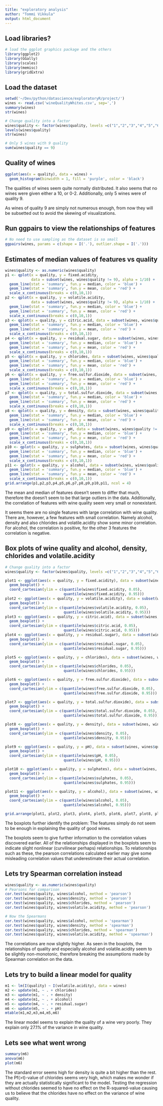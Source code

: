 ```yaml
---
title: "exploratory analysis"
author: "Tommi Vikkula"
output: html_document
---
```


## Load libraries?
```r
# load the ggplot graphics package and the others
library(ggplot2)
library(GGally)
library(scales)
library(memisc)
library(gridExtra)
```

## Load the dataset
```r
setwd('~/Dev/python/datascience/exploratoryR/project/')
wines <- read.csv('wineQualityWhites.csv', sep=',')
summary(wines)
str(wines)

# Change quality into a factor
wines$quality <- factor(wines$quality, levels =c("1","2","3","4","5","6","7","8","9","10"))
levels(wines$quality)
str(wines)

# Only 5 wines with 9 quality
sum(wines$quality == 9)

```

## Quality of wines
```r
ggplot(aes(x = quality), data = wines) +
  geom_histogram(binwidth = 1, fill = 'purple', color = 'black')
```

The qualities of wines seem quite normally distributed. It also seems that no wines were given either a 10, or 0-2. Additionally, only 5 wines were of quality 9.

As wines of quality 9 are simply not numerous enough, from now they will be subsetted out to avoid the skewing of visualizations.

## Run ggpairs to view the relationships of features
```r
# No need to use sampling as the dataset is so small
ggpairs(wines, params = c(shape = I('.'), outlier.shape = I('.')))
```


## Estimates of median values of features vs quality
```r
wines$quality <- as.numeric(wines$quality)
p1 <- qplot(x = quality, y = fixed.acidity,
            data = subset(wines, wines$quality != 9), alpha = 1/10) +
  geom_line(stat = 'summary', fun.y = median, color = 'blue') +
  geom_line(stat = 'summary', fun.y = mean, color = 'red') +
  scale_x_continuous(breaks = c(0,10,1))
p2 <- qplot(x = quality, y = volatile.acidity,
            data = subset(wines, wines$quality != 9), alpha = 1/10) +
  geom_line(stat = 'summary', fun.y = median, color = 'blue') +
  geom_line(stat = 'summary', fun.y = mean, color = 'red') +
  scale_x_continuous(breaks = c(0,10,1))
p3 <- qplot(x = quality, y = citric.acid, data = subset(wines, wines$quality != 9), alpha = 1/10) +
  geom_line(stat = 'summary', fun.y = median, color = 'blue') +
  geom_line(stat = 'summary', fun.y = mean, color = 'red') +
  scale_x_continuous(breaks = c(0,10,1))
p4 <- qplot(x = quality, y = residual.sugar, data = subset(wines, wines$quality != 9), alpha = 1/10) +
  geom_line(stat = 'summary', fun.y = median, color = 'blue') +
  geom_line(stat = 'summary', fun.y = mean, color = 'red') +
  scale_x_continuous(breaks = c(0,10,1))
p5 <- qplot(x = quality, y = chlorides, data = subset(wines, wines$quality != 9), alpha = 1/10) +
  geom_line(stat = 'summary', fun.y = median, color = 'blue') +
  geom_line(stat = 'summary', fun.y = mean, color = 'red') +
  scale_x_continuous(breaks = c(0,10,1))
p6 <- qplot(x = quality, y = free.sulfur.dioxide, data = subset(wines, wines$quality != 9), alpha = 1/10) +
  geom_line(stat = 'summary', fun.y = median, color = 'blue') +
  geom_line(stat = 'summary', fun.y = mean, color = 'red') +
  scale_x_continuous(breaks = c(0,10,1))
p7 <- qplot(x = quality, y = total.sulfur.dioxide, data = subset(wines, wines$quality != 9), alpha = 1/10) +
  geom_line(stat = 'summary', fun.y = median, color = 'blue') +
  geom_line(stat = 'summary', fun.y = mean, color = 'red') +
  scale_x_continuous(breaks = c(0,10,1))
p8 <- qplot(x = quality, y = density, data = subset(wines, wines$quality != 9), alpha = 1/10) +
  geom_line(stat = 'summary', fun.y = median, color = 'blue') +
  geom_line(stat = 'summary', fun.y = mean, color = 'red') +
  scale_x_continuous(breaks = c(0,10,1))
p9 <- qplot(x = quality, y = pH, data = subset(wines, wines$quality != 9), alpha = 1/10) +
  geom_line(stat = 'summary', fun.y = median, color = 'blue') +
  geom_line(stat = 'summary', fun.y = mean, color = 'red') +
  scale_x_continuous(breaks = c(0,10,1))
p10 <- qplot(x = quality, y = sulphates, data = subset(wines, wines$quality != 9), alpha = 1/10) +
  geom_line(stat = 'summary', fun.y = median, color = 'blue') +
  geom_line(stat = 'summary', fun.y = mean, color = 'red') +
  scale_x_continuous(breaks = c(0,10,1))
p11 <- qplot(x = quality, y = alcohol, data = subset(wines, wines$quality != 9), alpha = 1/10) +
  geom_line(stat = 'summary', fun.y = median, color = 'blue') +
  geom_line(stat = 'summary', fun.y = mean, color = 'red') +
  scale_x_continuous(breaks = c(0,10,1))
grid.arrange(p1,p2,p3,p4,p5,p6,p7,p8,p9,p10,p11, ncol = 4)
```

The mean and median of features doesn't seem to differ that much, therefore the doesn't seem to be that large outliers in the data. Additionally, the correlation of features with wine quality seem very small or nonexistant.

It seems there are no single features with large correlation with wine quality. There are, however, a few features with small correlation. Namely alcohol, density and also chlorides and volatile.acidity show some minor correlation. For alcohol, the correlation is positive, for the other 3 features the correlation is negative.

## Box plots of wine quality and alcohol, density, chlorides and volatile.acidity
```r
# Change quality into a factor
wines$quality <- factor(wines$quality, levels =c("1","2","3","4","5","6","7","8","9","10"))

plot1 <- ggplot(aes(x = quality, y = fixed.acidity), data = subset(wines, wines$quality != 9)) +
  geom_boxplot() +
  coord_cartesian(ylim = c(quantile(wines$fixed.acidity, 0.05), 
                           quantile(wines$fixed.acidity, 0.95)))
plot2 <- ggplot(aes(x = quality, y = volatile.acidity), data = subset(wines, wines$quality != 9)) +
  geom_boxplot() +
  coord_cartesian(ylim = c(quantile(wines$volatile.acidity, 0.05), 
                           quantile(wines$volatile.acidity, 0.95)))
plot3 <- ggplot(aes(x = quality, y = citric.acid), data = subset(wines, wines$quality != 9)) +
  geom_boxplot() +
  coord_cartesian(ylim = c(quantile(wines$citric.acid, 0.05), 
                           quantile(wines$citric.acid, 0.95)))
plot4 <- ggplot(aes(x = quality, y = residual.sugar), data = subset(wines, wines$quality != 9)) +
  geom_boxplot() +
  coord_cartesian(ylim = c(quantile(wines$residual.sugar, 0.05), 
                           quantile(wines$residual.sugar, 0.95)))

plot5 <- ggplot(aes(x = quality, y = chlorides), data = subset(wines, wines$quality != 9)) +
  geom_boxplot() +
  coord_cartesian(ylim = c(quantile(wines$chlorides, 0.05), 
                           quantile(wines$chlorides, 0.95)))

plot6 <- ggplot(aes(x = quality, y = free.sulfur.dioxide), data = subset(wines, wines$quality != 9)) +
  geom_boxplot() +
  coord_cartesian(ylim = c(quantile(wines$free.sulfur.dioxide, 0.05), 
                           quantile(wines$free.sulfur.dioxide, 0.95)))

plot7 <- ggplot(aes(x = quality, y = total.sulfur.dioxide), data = subset(wines, wines$quality != 9)) +
  geom_boxplot() +
  coord_cartesian(ylim = c(quantile(wines$total.sulfur.dioxide, 0.05), 
                           quantile(wines$total.sulfur.dioxide, 0.95)))

plot8 <- ggplot(aes(x = quality, y = density), data = subset(wines, wines$quality != 9)) +
  geom_boxplot() +
  coord_cartesian(ylim = c(quantile(wines$density, 0.05), 
                           quantile(wines$density, 0.95)))

plot9 <- ggplot(aes(x = quality, y = pH), data = subset(wines, wines$quality != 9)) +
  geom_boxplot() +
  coord_cartesian(ylim = c(quantile(wines$pH, 0.05), 
                           quantile(wines$pH, 0.95)))

plot10 <- ggplot(aes(x = quality, y = sulphates), data = subset(wines, wines$quality != 9)) +
  geom_boxplot() +
  coord_cartesian(ylim = c(quantile(wines$sulphates, 0.05), 
                           quantile(wines$sulphates, 0.95)))

plot11 <- ggplot(aes(x = quality, y = alcohol), data = subset(wines, wines$quality != 9)) +
  geom_boxplot() +
  coord_cartesian(ylim = c(quantile(wines$alcohol, 0.05), 
                           quantile(wines$alcohol, 0.95)))

grid.arrange(plot1, plot2, plot3, plot4, plot5, plot6, plot7, plot8, plot9, plot10, plot11, ncol=4)
```

The boxplots further identify the problem: The features simply do not seem to be enough in explaining the quality of good wines.

The boxplots seem to give further information to the correlation values discovered earlier. All of the relationships displayed in the boxplots seem to indicate slight nonlinear (curvilinear perhaps) relationships. To relationships such as these, the pearson correlations calculated earlier may give some misleading correlation values that underestimate their actual correlation.

## Lets try Spearman correlation instead
```r
wines$quality <- as.numeric(wines$quality)
# Pearsons for comparison
cor.test(wines$quality, wines$alcohol, method = 'pearson')
cor.test(wines$quality, wines$density, method = 'pearson')
cor.test(wines$quality, wines$chlorides, method = 'pearson')
cor.test(wines$quality, wines$volatile.acidity, method = 'pearson')

# Now the Spearmans
cor.test(wines$quality, wines$alcohol, method = 'spearman')
cor.test(wines$quality, wines$density, method = 'spearman')
cor.test(wines$quality, wines$chlorides, method = 'spearman')
cor.test(wines$quality, wines$volatile.acidity, method = 'spearman')
```

The correlations are now slightly higher. As seen in the boxplots, the relationships of quality and especially alcohol and volatile.acidity seem to be slightly non-monotonic, therefore breaking the assumptions made by Spearman correlation on the data.

## Lets try to build a linear model for quality
```r

m1 <- lm(I(quality) ~ I(volatile.acidity), data = wines)
m2 <- update(m1, ~ . + chlorides)
m3 <- update(m1, ~ . + density)
m4 <- update(m1, ~ . + alcohol)
m5 <- update(m4, ~ . + residual.sugar)
m6 <- update(m5, ~ . + pH)
mtable(m1,m2,m3,m4,m5,m6)
```

The linear model seems to explain the quality of a wine very poorly. They explain only 27.1% of the variance in wine quality.

## Lets see what went wrong
```r
summary(m6)
anova(m6)
plot(m6)
```

The standard error seems high for density is quite a bit higher than the rest. The Pf(>t)-value of chlorides seems very high, which makes me wonder if they are actually statistically significant to the model.
Testing the regression without chlorides seemed to have no effect on the R-squared-value causing us to believe that the chlorides have no effect on the variance of wine quality.